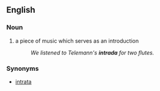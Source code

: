 ==English==
===Noun===
# a piece of music which serves as an introduction
#:''We listened to Telemann's '''intrada''' for two flutes.''
===Synonyms===
*[[intrata]]